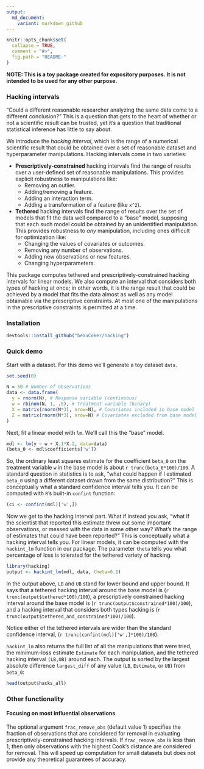 ```yaml
---
output:
  md_document:
    variant: markdown_github
---
```


<!-- README.md is generated from README.Rmd. Please edit that file -->

```r
knitr::opts_chunk$set(
  collapse = TRUE,
  comment = "#>",
  fig.path = "README-"
)
```

**NOTE: This is a toy package created for expository purposes. It is not intended to be used for any other purpose.**

### Hacking intervals

"Could a different reasonable researcher analyzing the same data come to a different conclusion?" This is a question that gets to the heart of whether or not a scientific result can be trusted, yet it's a question that traditional statistical inference has little to say about. 

We introduce the *hacking interval*, which is the range of a numerical scientific result that could be obtained over a set of reasonable dataset and hyperparameter manipulations. Hacking intervals come in two varieties:

*	**Prescriptively-constrained** hacking intervals find the range of results over a user-defined set of reasonable manipulations. This provides explicit robustness to manipulations like:
    * Removing an outlier.
    * Adding/removing a feature.
    * Adding an interaction term. 
    * Adding a transformation of a feature (like `x^2`). 
*	**Tethered** hacking intervals find the range of results over the set of models that fit the data well compared to a "base" model, supposing that each such model could be obtained by an unidentified manipulation. This provides robustness to *any* manipulation, including ones difficult for optimization like:
    * Changing the values of covariates or outcomes. 
    * Removing any number of observations.
    * Adding new observations or new features.
    * Changing hyperparameters.  

This package computes tethered and prescriptively-constrained hacking intervals for linear models. We also compute an interval that considers both types of hacking at once; in other words, it is the range result that could be achieved by a model that fits the data almost as well as any model obtainable via the prescriptive constraints. At most one of the manipulations in the prescriptive constraints is permitted at a time. 

### Installation

```r
devtools::install_github("beauCoker/hacking")
```
  
### Quick demo

Start with a dataset. For this demo we'll generate a toy dataset `data`. 

```r
set.seed(0)

N = 50 # Number of observations
data <- data.frame(
  y = rnorm(N), # Response variable (continuous)
  w = rbinom(N, 1, .5), # Treatment variable (binary)
  X = matrix(rnorm(N*3), nrow=N), # Covariates included in base model
  Z = matrix(rnorm(N*3), nrow=N) # Covariates excluded from base model
)
```

Next, fit a linear model with `lm`. We'll call this the "base" model. 

```r
mdl <- lm(y ~ w + X.1*X.2, data=data)
(beta_0 <- mdl$coefficients['w'])
```

So, the ordinary least squares estimate for the coefficient `beta_0` on the treatment variable `w` in the base model is about `r trunc(beta_0*100)/100`. A standard question in statistics is to ask, "what could happen if I estimated `beta_0` using a different dataset drawn from the same distribution?" This is conceptually what a standard confidence interval tells you. It can be computed with `R`'s built-in `confint` function:
```r
(ci <- confint(mdl)['w',])
```

Now we get to the hacking interval part. What if instead you ask, "what if the scientist that reported this estimate threw out some important observations, or messed with the data in some other way? What's the range of estimates that could have been reported?" This is conceptually what a hacking interval tells you. For linear models, it can be computed with the `hackint_lm` function in our package. The parameter `theta` tells you what percentage of loss is tolerated for the tethered variety of hacking.

```r
library(hacking)
output <- hackint_lm(mdl, data, theta=0.1)
```

In the output above, `LB` and `UB` stand for lower bound and upper bound. It says that a tethered hacking interval around the base model is (`r trunc(output$tethered*100)/100`), a prescriptively constrained hacking interval around the base model is (`r trunc(output$constrained*100)/100`), and a hacking interval that considers both types hacking is (`r trunc(output$tethered_and_constrained*100)/100`). 

Notice either of the tethered intervals are wider than the standard confidence interval, (`r trunc(confint(mdl)['w',]*100)/100`). 

`hackint_lm` also returns the full list of all the manipulations that were tried, the minimum-loss estimate `Estimate` for each manipulation, and the tethered hacking interval `(LB,UB)` around each. The output is sorted by the largest absolute difference `largest_diff` of any value (`LB`, `Estimate`, or `UB`) from `beta_0`:

```r
head(output$hacks_all)
```

### Other functionality

#### Focusing on most influential observations 

The optional argument `frac_remove_obs` (default value 1) specifies the fraction of observations that are considered for removal in evaluating prescriptively-constrained hacking intervals. If `frac_remove_obs` is less than 1, then only observations with the highest Cook's distance are considered for removal. This will speed up computation for small datasets but does not provide any theoretical guarantees of accuracy. 

